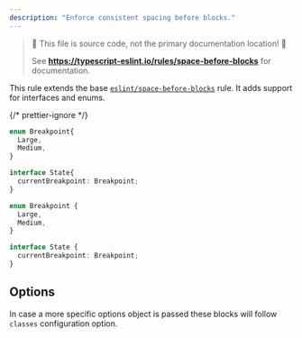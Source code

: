 ```yaml
---
description: "Enforce consistent spacing before blocks."
---
```



> 🛑 This file is source code, not the primary documentation location! 🛑
>
> See **https://typescript-eslint.io/rules/space-before-blocks** for documentation.

This rule extends the base [`eslint/space-before-blocks`](https://eslint.org/docs/rules/space-before-blocks) rule.
It adds support for interfaces and enums.

<Tabs>
<TabItem value="❌ Incorrect">

{/* prettier-ignore */}
```ts
enum Breakpoint{
  Large,
  Medium,
}

interface State{
  currentBreakpoint: Breakpoint;
}
```

</TabItem>
<TabItem value="✅ Correct">

```ts
enum Breakpoint {
  Large,
  Medium,
}

interface State {
  currentBreakpoint: Breakpoint;
}
```

</TabItem>
</Tabs>

## Options

In case a more specific options object is passed these blocks will follow `classes` configuration option.
